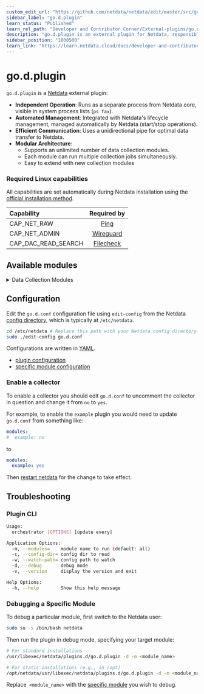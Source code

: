 ```yaml
---
custom_edit_url: "https://github.com/netdata/netdata/edit/master/src/go/plugin/go.d/README.md"
sidebar_label: "go.d.plugin"
learn_status: "Published"
learn_rel_path: "Developer and Contributor Corner/External-plugins/go.d.plugin"
description: "go.d.plugin is an external plugin for Netdata, responsible for running individual data collectors written in Go."
sidebar_position: "1808500"
learn_link: "https://learn.netdata.cloud/docs/developer-and-contributor-corner/external-plugins/go.d.plugin"
---
```


# go.d.plugin

`go.d.plugin` is a [Netdata](https://github.com/netdata/netdata) external plugin:

- **Independent Operation**: Runs as a separate process from Netdata core, visible in system process lists (`ps fax`).
- **Automated Management**: Integrated with Netdata's lifecycle management, managed automatically by Netdata (start/stop operations).
- **Efficient Communication**: Uses a unidirectional pipe for optimal data transfer to Netdata.
- **Modular Architecture**:
    - Supports an unlimited number of data collection modules.
    - Each module can run multiple collection jobs simultaneously.
    - Easy to extend with new collection modules

### Required Linux capabilities

All capabilities are set automatically during Netdata installation using the [official installation method](/docs/netdata-agent/installation/linux).

| Capability          |                                                Required by                                                |
|:--------------------|:---------------------------------------------------------------------------------------------------------:|
| CAP_NET_RAW         |      [Ping](https://github.com/netdata/netdata/tree/master/src/go/plugin/go.d/collector/ping#readme)      |
| CAP_NET_ADMIN       | [Wireguard](https://github.com/netdata/netdata/tree/master/src/go/plugin/go.d/collector/wireguard#readme) |
| CAP_DAC_READ_SEARCH | [Filecheck](https://github.com/netdata/netdata/tree/master/src/go/plugin/go.d/collector/filecheck#readme) |

## Available modules

<details>
<summary>Data Collection Modules</summary>

| Name                                                                                                                 |           Monitors            |
|:---------------------------------------------------------------------------------------------------------------------|:-----------------------------:|
| [adaptec_raid](https://github.com/netdata/netdata/tree/master/src/go/plugin/go.d/collector/adaptecraid)              |     Adaptec Hardware RAID     |
| [activemq](https://github.com/netdata/netdata/tree/master/src/go/plugin/go.d/collector/activemq)                     |           ActiveMQ            |
| [ap](https://github.com/netdata/netdata/tree/master/src/go/plugin/go.d/collector/ap)                                 |          Wireless AP          |
| [apache](https://github.com/netdata/netdata/tree/master/src/go/plugin/go.d/collector/apache)                         |            Apache             |
| [apcupsd](https://github.com/netdata/netdata/tree/master/src/go/plugin/go.d/collector/apcupsd)                       |           UPS (APC)           |
| [beanstalk](https://github.com/netdata/netdata/tree/master/src/go/plugin/go.d/collector/beanstalk)                   |           Beanstalk           |
| [bind](https://github.com/netdata/netdata/tree/master/src/go/plugin/go.d/collector/bind)                             |           ISC Bind            |
| [boinc](https://github.com/netdata/netdata/tree/master/src/go/plugin/go.d/collector/boinc)                           |             BOINC             |
| [cassandra](https://github.com/netdata/netdata/tree/master/src/go/plugin/go.d/collector/cassandra)                   |           Cassandra           |
| [ceph](https://github.com/netdata/netdata/tree/master/src/go/plugin/go.d/collector/ceph)                             |             Ceph              |
| [chrony](https://github.com/netdata/netdata/tree/master/src/go/plugin/go.d/collector/chrony)                         |            Chrony             |
| [clickhouse](https://github.com/netdata/netdata/tree/master/src/go/plugin/go.d/collector/clickhouse)                 |          ClickHouse           |
| [cockroachdb](https://github.com/netdata/netdata/tree/master/src/go/plugin/go.d/collector/cockroachdb)               |          CockroachDB          |
| [consul](https://github.com/netdata/netdata/tree/master/src/go/plugin/go.d/collector/consul)                         |            Consul             |
| [coredns](https://github.com/netdata/netdata/tree/master/src/go/plugin/go.d/collector/coredns)                       |            CoreDNS            |
| [couchbase](https://github.com/netdata/netdata/tree/master/src/go/plugin/go.d/collector/couchbase)                   |           Couchbase           |
| [couchdb](https://github.com/netdata/netdata/tree/master/src/go/plugin/go.d/collector/couchdb)                       |            CouchDB            |
| [dmcache](https://github.com/netdata/netdata/tree/master/src/go/plugin/go.d/collector/dmcache)                       |            DMCache            |
| [dnsdist](https://github.com/netdata/netdata/tree/master/src/go/plugin/go.d/collector/dnsdist)                       |            Dnsdist            |
| [dnsmasq](https://github.com/netdata/netdata/tree/master/src/go/plugin/go.d/collector/dnsmasq)                       |     Dnsmasq DNS Forwarder     |
| [dnsmasq_dhcp](https://github.com/netdata/netdata/tree/master/src/go/plugin/go.d/collector/dnsmasq_dhcp)             |         Dnsmasq DHCP          |
| [dns_query](https://github.com/netdata/netdata/tree/master/src/go/plugin/go.d/collector/dnsquery)                    |         DNS Query RTT         |
| [docker](https://github.com/netdata/netdata/tree/master/src/go/plugin/go.d/collector/docker)                         |         Docker Engine         |
| [docker_engine](https://github.com/netdata/netdata/tree/master/src/go/plugin/go.d/collector/docker_engine)           |         Docker Engine         |
| [dockerhub](https://github.com/netdata/netdata/tree/master/src/go/plugin/go.d/collector/dockerhub)                   |          Docker Hub           |
| [dovecot](https://github.com/netdata/netdata/tree/master/src/go/plugin/go.d/collector/dovecot)                       |            Dovecot            |
| [elasticsearch](https://github.com/netdata/netdata/tree/master/src/go/plugin/go.d/collector/elasticsearch)           |   Elasticsearch/OpenSearch    |
| [envoy](https://github.com/netdata/netdata/tree/master/src/go/plugin/go.d/collector/envoy)                           |             Envoy             |
| [exim](https://github.com/netdata/netdata/tree/master/src/go/plugin/go.d/collector/exim)                             |             Exim              |
| [fail2ban](https://github.com/netdata/netdata/tree/master/src/go/plugin/go.d/collector/fail2ban)                     |        Fail2Ban Jails         |
| [filecheck](https://github.com/netdata/netdata/tree/master/src/go/plugin/go.d/collector/filecheck)                   |     Files and Directories     |
| [fluentd](https://github.com/netdata/netdata/tree/master/src/go/plugin/go.d/collector/fluentd)                       |            Fluentd            |
| [freeradius](https://github.com/netdata/netdata/tree/master/src/go/plugin/go.d/collector/freeradius)                 |          FreeRADIUS           |
| [gearman](https://github.com/netdata/netdata/tree/master/src/go/plugin/go.d/collector/gearman)                       |            Gearman            |
| [haproxy](https://github.com/netdata/netdata/tree/master/src/go/plugin/go.d/collector/haproxy)                       |            HAProxy            |
| [hddtemp](https://github.com/netdata/netdata/tree/master/src/go/plugin/go.d/collector/hddtemp)                       |       Disks temperature       |
| [hdfs](https://github.com/netdata/netdata/tree/master/src/go/plugin/go.d/collector/hdfs)                             |             HDFS              |
| [hpssa](https://github.com/netdata/netdata/tree/master/src/go/plugin/go.d/collector/hpssa)                           |        HPE Smart Array        |
| [httpcheck](https://github.com/netdata/netdata/tree/master/src/go/plugin/go.d/collector/httpcheck)                   |       Any HTTP Endpoint       |
| [icecast](https://github.com/netdata/netdata/tree/master/src/go/plugin/go.d/collector/icecast)                       |            Icecast            |
| [intelgpu](https://github.com/netdata/netdata/tree/master/src/go/plugin/go.d/collector/intelgpu)                     |     Intel integrated GPU      |
| [ipfs](https://github.com/netdata/netdata/tree/master/src/go/plugin/go.d/collector/ipfs)                             |             IPFS              |
| [isc_dhcpd](https://github.com/netdata/netdata/tree/master/src/go/plugin/go.d/collector/isc_dhcpd)                   |           ISC DHCP            |
| [k8s_kubelet](https://github.com/netdata/netdata/tree/master/src/go/plugin/go.d/collector/k8s_kubelet)               |            Kubelet            |
| [k8s_kubeproxy](https://github.com/netdata/netdata/tree/master/src/go/plugin/go.d/collector/k8s_kubeproxy)           |          Kube-proxy           |
| [k8s_state](https://github.com/netdata/netdata/tree/master/src/go/plugin/go.d/collector/k8s_state)                   |   Kubernetes cluster state    |
| [lighttpd](https://github.com/netdata/netdata/tree/master/src/go/plugin/go.d/collector/lighttpd)                     |           Lighttpd            |
| [litespeed](https://github.com/netdata/netdata/tree/master/src/go/plugin/go.d/collector/litespeed)                   |           Litespeed           |
| [logind](https://github.com/netdata/netdata/tree/master/src/go/plugin/go.d/collector/logind)                         |        systemd-logind         |
| [logstash](https://github.com/netdata/netdata/tree/master/src/go/plugin/go.d/collector/logstash)                     |           Logstash            |
| [lvm](https://github.com/netdata/netdata/tree/master/src/go/plugin/go.d/collector/lvm)                               |      LVM logical volumes      |
| [maxscale](https://github.com/netdata/netdata/tree/master/src/go/plugin/go.d/collector/maxscale)                     |           MaxScale            |
| [megacli](https://github.com/netdata/netdata/tree/master/src/go/plugin/go.d/collector/megacli)                       |     MegaCli Hardware Raid     |
| [memcached](https://github.com/netdata/netdata/tree/master/src/go/plugin/go.d/collector/memcached)                   |           Memcached           |
| [mongoDB](https://github.com/netdata/netdata/tree/master/src/go/plugin/go.d/collector/mongodb)                       |            MongoDB            |
| [monit](https://github.com/netdata/netdata/tree/master/src/go/plugin/go.d/collector/monit)                           |             Monit             |
| [mysql](https://github.com/netdata/netdata/tree/master/src/go/plugin/go.d/collector/mysql)                           |             MySQL             |
| [nats](https://github.com/netdata/netdata/tree/master/src/go/plugin/go.d/collector/nats)                             |             NATS              |
| [nginx](https://github.com/netdata/netdata/tree/master/src/go/plugin/go.d/collector/nginx)                           |             NGINX             |
| [nginxplus](https://github.com/netdata/netdata/tree/master/src/go/plugin/go.d/collector/nginxplus)                   |          NGINX Plus           |
| [nginxunit](https://github.com/netdata/netdata/tree/master/src/go/plugin/go.d/collector/nginxunit)                   |          NGINX Unit           |
| [nginxvts](https://github.com/netdata/netdata/tree/master/src/go/plugin/go.d/collector/nginxvts)                     |           NGINX VTS           |
| [nsd](https://github.com/netdata/netdata/tree/master/src/go/plugin/go.d/collector/nsd)                               |       NSD (NLnet Labs)        |
| [ntpd](https://github.com/netdata/netdata/tree/master/src/go/plugin/go.d/collector/ntpd)                             |          NTP daemon           |
| [nvidia_smi](https://github.com/netdata/netdata/tree/master/src/go/plugin/go.d/collector/nvidia_smi)                 |          Nvidia SMI           |
| [nvme](https://github.com/netdata/netdata/tree/master/src/go/plugin/go.d/collector/nvme)                             |         NVMe devices          |
| [openldap](https://github.com/netdata/netdata/tree/master/src/go/plugin/go.d/collector/openldap)                     |           OpenLDAP            |
| [openvpn](https://github.com/netdata/netdata/tree/master/src/go/plugin/go.d/collector/openvpn)                       |            OpenVPN            |
| [openvpn_status_log](https://github.com/netdata/netdata/tree/master/src/go/plugin/go.d/collector/openvpn_status_log) |            OpenVPN            |
| [pgbouncer](https://github.com/netdata/netdata/tree/master/src/go/plugin/go.d/collector/pgbouncer)                   |           PgBouncer           |
| [oracledb](https://github.com/netdata/netdata/tree/master/src/go/plugin/go.d/collector/oracledb)                     |           Oracle DB           |
| [phpdaemon](https://github.com/netdata/netdata/tree/master/src/go/plugin/go.d/collector/phpdaemon)                   |           phpDaemon           |
| [phpfpm](https://github.com/netdata/netdata/tree/master/src/go/plugin/go.d/collector/phpfpm)                         |            PHP-FPM            |
| [pihole](https://github.com/netdata/netdata/tree/master/src/go/plugin/go.d/collector/pihole)                         |            Pi-hole            |
| [pika](https://github.com/netdata/netdata/tree/master/src/go/plugin/go.d/collector/pika)                             |             Pika              |
| [ping](https://github.com/netdata/netdata/tree/master/src/go/plugin/go.d/collector/ping)                             |       Any network host        |
| [prometheus](https://github.com/netdata/netdata/tree/master/src/go/plugin/go.d/collector/prometheus)                 |    Any Prometheus Endpoint    |
| [portcheck](https://github.com/netdata/netdata/tree/master/src/go/plugin/go.d/collector/portcheck)                   |       Any TCP Endpoint        |
| [postgres](https://github.com/netdata/netdata/tree/master/src/go/plugin/go.d/collector/postgres)                     |          PostgreSQL           |
| [postfix](https://github.com/netdata/netdata/tree/master/src/go/plugin/go.d/collector/postfix)                       |            Postfix            |
| [powerdns](https://github.com/netdata/netdata/tree/master/src/go/plugin/go.d/collector/powerdns)                     | PowerDNS Authoritative Server |
| [powerdns_recursor](https://github.com/netdata/netdata/tree/master/src/go/plugin/go.d/collector/powerdns_recursor)   |       PowerDNS Recursor       |
| [proxysql](https://github.com/netdata/netdata/tree/master/src/go/plugin/go.d/collector/proxysql)                     |           ProxySQL            |
| [pulsar](https://github.com/netdata/netdata/tree/master/src/go/plugin/go.d/collector/pulsar)                         |         Apache Pulsar         |
| [puppet](https://github.com/netdata/netdata/tree/master/src/go/plugin/go.d/collector/puppet)                         |            Puppet             |
| [rabbitmq](https://github.com/netdata/netdata/tree/master/src/go/plugin/go.d/collector/rabbitmq)                     |           RabbitMQ            |
| [redis](https://github.com/netdata/netdata/tree/master/src/go/plugin/go.d/collector/redis)                           |             Redis             |
| [rethinkdb](https://github.com/netdata/netdata/tree/master/src/go/plugin/go.d/collector/rethinkdb)                   |           RethinkDB           |
| [riakkv](https://github.com/netdata/netdata/tree/master/src/go/plugin/go.d/collector/riakkv)                         |            Riak KV            |
| [rspamd](https://github.com/netdata/netdata/tree/master/src/go/plugin/go.d/collector/rspamd)                         |            Rspamd             |
| [samba](https://github.com/netdata/netdata/tree/master/src/go/plugin/go.d/collector/samba)                           |             Samba             |
| [scaleio](https://github.com/netdata/netdata/tree/master/src/go/plugin/go.d/collector/scaleio)                       |       Dell EMC ScaleIO        |
| [sensors](https://github.com/netdata/netdata/tree/master/src/go/plugin/go.d/collector/sensors)                       |       Hardware Sensors        |
| [SNMP](https://github.com/netdata/netdata/blob/master/src/go/plugin/go.d/collector/snmp)                             |             SNMP              |
| [squid](https://github.com/netdata/netdata/tree/master/src/go/plugin/go.d/collector/squid)                           |             Squid             |
| [squidlog](https://github.com/netdata/netdata/tree/master/src/go/plugin/go.d/collector/squidlog)                     |             Squid             |
| [smartctl](https://github.com/netdata/netdata/tree/master/src/go/plugin/go.d/collector/smartctl)                     |   S.M.A.R.T Storage Devices   |
| [spigotmc](https://github.com/netdata/netdata/tree/master/src/go/plugin/go.d/collector/spigotmc)                     |           SpigotMC            |
| [storcli](https://github.com/netdata/netdata/tree/master/src/go/plugin/go.d/collector/storcli)                       |    Broadcom Hardware RAID     |
| [supervisord](https://github.com/netdata/netdata/tree/master/src/go/plugin/go.d/collector/supervisord)               |          Supervisor           |
| [systemdunits](https://github.com/netdata/netdata/tree/master/src/go/plugin/go.d/collector/systemdunits)             |      Systemd unit state       |
| [tengine](https://github.com/netdata/netdata/tree/master/src/go/plugin/go.d/collector/tengine)                       |            Tengine            |
| [tomcat](https://github.com/netdata/netdata/tree/master/src/go/plugin/go.d/collector/tomcat)                         |            Tomcat             |
| [tor](https://github.com/netdata/netdata/tree/master/src/go/plugin/go.d/collector/tor)                               |              Tor              |
| [traefik](https://github.com/netdata/netdata/tree/master/src/go/plugin/go.d/collector/traefik)                       |            Traefik            |
| [typesense](https://github.com/netdata/netdata/tree/master/src/go/plugin/go.d/collector/typesense)                   |           Typesense           |
| [unbound](https://github.com/netdata/netdata/tree/master/src/go/plugin/go.d/collector/unbound)                       |            Unbound            |
| [upsd](https://github.com/netdata/netdata/tree/master/src/go/plugin/go.d/collector/upsd)                             |          UPSd (Nut)           |
| [uwsgi](https://github.com/netdata/netdata/tree/master/src/go/plugin/go.d/collector/uwsgi)                           |             uWSGI             |
| [varnish](https://github.com/netdata/netdata/tree/master/src/go/plugin/go.d/collector/varnish)                       |            Varnish            |
| [vcsa](https://github.com/netdata/netdata/tree/master/src/go/plugin/go.d/collector/vcsa)                             |   vCenter Server Appliance    |
| [vernemq](https://github.com/netdata/netdata/tree/master/src/go/plugin/go.d/collector/vernemq)                       |            VerneMQ            |
| [vsphere](https://github.com/netdata/netdata/tree/master/src/go/plugin/go.d/collector/vsphere)                       |     VMware vCenter Server     |
| [w1sensor](https://github.com/netdata/netdata/tree/master/src/go/plugin/go.d/collector/w1sensor)                     |        1-Wire Sensors         |
| [web_log](https://github.com/netdata/netdata/tree/master/src/go/plugin/go.d/collector/weblog)                        |         Apache/NGINX          |
| [wireguard](https://github.com/netdata/netdata/tree/master/src/go/plugin/go.d/collector/wireguard)                   |           WireGuard           |
| [whoisquery](https://github.com/netdata/netdata/tree/master/src/go/plugin/go.d/collector/whoisquery)                 |         Domain Expiry         |
| [x509check](https://github.com/netdata/netdata/tree/master/src/go/plugin/go.d/collector/x509check)                   |     Digital Certificates      |
| [yugabytedb](https://github.com/netdata/netdata/tree/master/src/go/plugin/go.d/collector/yugabytedb)                 |          YugabyteDB           |
| [zfspool](https://github.com/netdata/netdata/tree/master/src/go/plugin/go.d/collector/zfspool)                       |           ZFS Pools           |
| [zookeeper](https://github.com/netdata/netdata/tree/master/src/go/plugin/go.d/collector/zookeeper)                   |           ZooKeeper           |

</details>

## Configuration

Edit the `go.d.conf` configuration file using `edit-config` from the
Netdata [config directory](/docs/netdata-agent/configuration#the-netdata-config-directory),
which is typically at `/etc/netdata`.

```bash
cd /etc/netdata # Replace this path with your Netdata config directory
sudo ./edit-config go.d.conf
```

Configurations are written in [YAML](http://yaml.org/).

- [plugin configuration](https://github.com/netdata/netdata/blob/master/src/go/plugin/go.d/config/go.d.conf)
- [specific module configuration](https://github.com/netdata/netdata/tree/master/src/go/plugin/go.d/config/go.d)

### Enable a collector

To enable a collector you should edit `go.d.conf` to uncomment the collector in question and change it from `no`
to `yes`.

For example, to enable the `example` plugin you would need to update `go.d.conf` from something like:

```yaml
modules:
#  example: no 
```

to

```yaml
modules:
  example: yes
```

Then [restart netdata](/docs/netdata-agent/maintenance/service-control) for the change to take effect.

## Troubleshooting

### Plugin CLI

```sh
Usage:
  orchestrator [OPTIONS] [update every]

Application Options:
  -m, --modules=    module name to run (default: all)
  -c, --config-dir= config dir to read
  -w, --watch-path= config path to watch
  -d, --debug       debug mode
  -v, --version     display the version and exit

Help Options:
  -h, --help        Show this help message
```

### Debugging a Specific Module

To debug a particular module, first switch to the Netdata user:

```bash
sudo su -s /bin/bash netdata
```

Then run the plugin in debug mode, specifying your target module:

```bash
# For standard installations
/usr/libexec/netdata/plugins.d/go.d.plugin -d -m <module_name>

# For static installations (e.g., in /opt)
/opt/netdata/usr/libexec/netdata/plugins.d/go.d.plugin -d -m <module_name>
```

Replace` <module_name>` with the [specific module](#available-modules) you wish to debug.
